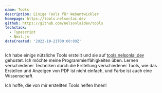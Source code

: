```yaml
---
name: Tools
description: Einige Tools für Webentwickler
homepage: https://tools.nelsonlai.dev
github: https://github.com/nelsonlaidev/tools
techstack:
  - Typescript
  - Next.js
dateCreated: '2022-10-21T00:00:00Z'
---
```


Ich habe einige nützliche Tools erstellt und sie auf [tools.nelsonlai.dev](https://tools.nelsonlai.dev) gehostet. Ich möchte meine Programmierfähigkeiten üben. Lernen verschiedener Techniken durch die Erstellung verschiedener Tools, wie das Erstellen und Anzeigen von PDF ist nicht einfach, und Farbe ist auch eine Wissenschaft.

Ich hoffe, die von mir erstellten Tools helfen Ihnen!